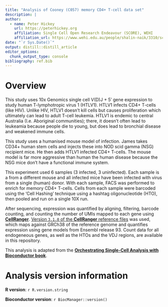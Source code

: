 ```yaml
---
title: "Analysis of Cooney (C057) memory CD4+ T-cell data set"
description: |
author:
  - name: Peter Hickey 
    url: https://peterhickey.org
    affiliation: Single Cell Open Research Endeavour (SCORE), WEHI
    affiliation_url: https://www.wehi.edu.au/people/shalin-naik/3310/score
date: "`r Sys.Date()`"
output: distill::distill_article
editor_options: 
  chunk_output_type: console
bibliography: ref.bib
---
```


# Overview

This study uses 10x Genomics single cell V(D)J + 5′ gene expression to study human T-lymphotropic virus 1 (HTLV1).
HTLV1 infects CD4+ T-cells (like HIV).
Unlike HIV, HTLV1 doesn't kill cells but causes proliferation which ultimately can lead to adult T-cell leukemia. 
HTLV1 is endemic to central Australia (I.e. Aboriginal communities); there, it doesn’t often lead to leukeamia because people die to young, but does lead to bronchial disease and weakened immune cells. 

This study uses a humanised mouse model of infection.
James takes CD34+ human stem cells and injects these into NOD scid gamma (NSG) recipient mice.
He then adds HTLV1 infected CD4+ T-cells. 
The mouse model is far more aggressive than human the human disease because the NSG mice don't have a functional immune system.

This experiment used 6 samples (3 infected, 3 uninfected).
Each sample is a from a different mouse and all infected mice have been infected with virus from a single (human) donor.
With each sample, FACS was performed to enrich for memory CD4+ T-cells.
Cells from each sample were barcoded using the 'Cell Hashing' technique using a hashtag oligonucleotide (HTO), then pooled and run on a single 10X run.

After sequencing, expression was quantified by aligning, filtering, barcode counting, and counting the number of UMIs mapped to each gene using [**CellRanger**](https://support.10xgenomics.com/single-cell-gene-expression/software/pipelines/latest/what-is-cell-ranger).
[Version `3.1.0` of the **CellRanger** reference files](https://support.10xgenomics.com/single-cell-gene-expression/software/release-notes/build#GRCh38mm10_3.1.0) was used, which maps against GRCh38 of the reference genome and quantifies expression using gene models from Ensembl release 93.
Count data for all endogeneous genes, as well as the HTOs and the VDJ regions, are available in this repository.

This analysis is adapted from the [**Orchestrating Single-Cell Analysis with Bioconductor book**](https://osca.bioconductor.org).

# Analysis version information  {.appendix}

**R version**: `r R.version.string`

**Bioconductor version**: `r BiocManager::version()`

